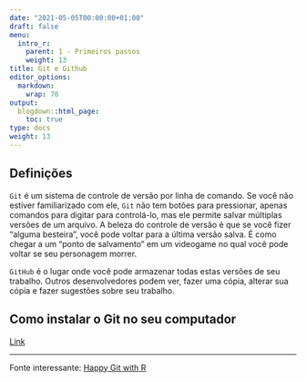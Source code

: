 ```yaml
---
date: "2021-05-05T00:00:00+01:00"
draft: false
menu:
  intro_r:
    parent: 1 - Primeiros passos
    weight: 13
title: Git e Github
editor_options: 
  markdown: 
    wrap: 70
output: 
  blogdown::html_page:
    toc: true
type: docs
weight: 13
---
```



## Definições

`Git` é um sistema de controle de versão por linha de comando. Se você não estiver familiarizado com ele, `Git` não tem botões para pressionar, apenas comandos para digitar para controlá-lo, mas ele permite salvar múltiplas versões de um arquivo. A beleza do controle de versão é que se você fizer "alguma besteira", você pode voltar para a última versão salva. É como chegar a um "ponto de salvamento" em um videogame no qual você pode voltar se seu personagem morrer.

`GitHub` é o lugar onde você pode armazenar todas estas versões de seu trabalho. Outros desenvolvedores podem ver, fazer uma cópia, alterar sua cópia e fazer sugestões sobre seu trabalho.

## Como instalar o Git no seu computador

[Link](https://git-scm.com/book/pt-br/v2/Come%C3%A7ando-Instalando-o-Git)

----

Fonte interessante: [Happy Git with R](https://happygitwithr.com/)


